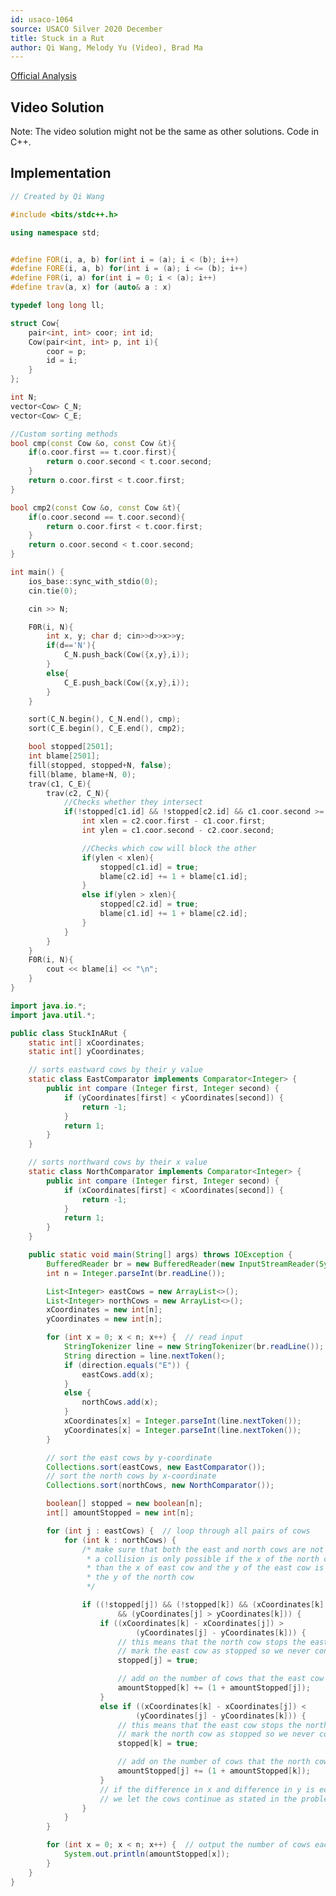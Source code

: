 ```yaml
---
id: usaco-1064
source: USACO Silver 2020 December
title: Stuck in a Rut
author: Qi Wang, Melody Yu (Video), Brad Ma
---
```


[Official Analysis](http://usaco.org/current/data/sol_prob3_silver_dec20.html)

## Video Solution

Note: The video solution might not be the same as other solutions. Code in C++.
<Youtube id="7ZA0MQ9uFr4" />

<LanguageSection>
<CPPSection>

## Implementation

```cpp
// Created by Qi Wang

#include <bits/stdc++.h>

using namespace std;


#define FOR(i, a, b) for(int i = (a); i < (b); i++)
#define FORE(i, a, b) for(int i = (a); i <= (b); i++)
#define F0R(i, a) for(int i = 0; i < (a); i++)
#define trav(a, x) for (auto& a : x)

typedef long long ll;

struct Cow{
	pair<int, int> coor; int id;
	Cow(pair<int, int> p, int i){
		coor = p;
		id = i;
	}
};

int N;
vector<Cow> C_N;
vector<Cow> C_E;

//Custom sorting methods
bool cmp(const Cow &o, const Cow &t){
	if(o.coor.first == t.coor.first){
		return o.coor.second < t.coor.second;
	}
	return o.coor.first < t.coor.first;
}

bool cmp2(const Cow &o, const Cow &t){
	if(o.coor.second == t.coor.second){
		return o.coor.first < t.coor.first;
	}
	return o.coor.second < t.coor.second;
}

int main() {
	ios_base::sync_with_stdio(0);
	cin.tie(0);

	cin >> N;

	F0R(i, N){
		int x, y; char d; cin>>d>>x>>y;
		if(d=='N'){
			C_N.push_back(Cow({x,y},i));
		}
		else{
			C_E.push_back(Cow({x,y},i));
		}
	}

	sort(C_N.begin(), C_N.end(), cmp);
	sort(C_E.begin(), C_E.end(), cmp2);

	bool stopped[2501];
	int blame[2501];
	fill(stopped, stopped+N, false);
	fill(blame, blame+N, 0);
	trav(c1, C_E){
		trav(c2, C_N){
			//Checks whether they intersect
			if(!stopped[c1.id] && !stopped[c2.id] && c1.coor.second >= c2.coor.second && c1.coor.first <= c2.coor.first){
				int xlen = c2.coor.first - c1.coor.first;
				int ylen = c1.coor.second - c2.coor.second;

				//Checks which cow will block the other
				if(ylen < xlen){
					stopped[c1.id] = true;
					blame[c2.id] += 1 + blame[c1.id];
				}
				else if(ylen > xlen){
					stopped[c2.id] = true;
					blame[c1.id] += 1 + blame[c2.id];
				}
			}
		}
	}
	F0R(i, N){
		cout << blame[i] << "\n";
	}
}
```

</CPPSection>
	
<JavaSection>

```java
import java.io.*;
import java.util.*;

public class StuckInARut {
	static int[] xCoordinates;
	static int[] yCoordinates;

	// sorts eastward cows by their y value
	static class EastComparator implements Comparator<Integer> {
		public int compare (Integer first, Integer second) {
			if (yCoordinates[first] < yCoordinates[second]) {
				return -1;
			}
			return 1;
		}
	}

	// sorts northward cows by their x value
	static class NorthComparator implements Comparator<Integer> {
		public int compare (Integer first, Integer second) {
			if (xCoordinates[first] < xCoordinates[second]) {
				return -1;
			}
			return 1;
		}
	}

	public static void main(String[] args) throws IOException {
		BufferedReader br = new BufferedReader(new InputStreamReader(System.in));
		int n = Integer.parseInt(br.readLine());

		List<Integer> eastCows = new ArrayList<>();
		List<Integer> northCows = new ArrayList<>();
		xCoordinates = new int[n];
		yCoordinates = new int[n];

		for (int x = 0; x < n; x++) {  // read input
			StringTokenizer line = new StringTokenizer(br.readLine());
			String direction = line.nextToken();
			if (direction.equals("E")) {
				eastCows.add(x);
			}
			else {
				northCows.add(x);
			}
			xCoordinates[x] = Integer.parseInt(line.nextToken());
			yCoordinates[x] = Integer.parseInt(line.nextToken());
		}

		// sort the east cows by y-coordinate
		Collections.sort(eastCows, new EastComparator());
		// sort the north cows by x-coordinate
		Collections.sort(northCows, new NorthComparator());

		boolean[] stopped = new boolean[n];
		int[] amountStopped = new int[n];

		for (int j : eastCows) {  // loop through all pairs of cows
			for (int k : northCows) {
				/* make sure that both the east and north cows are not stopped
				 * a collision is only possible if the x of the north cow is greater
				 * than the x of east cow and the y of the east cow is greater than
				 * the y of the north cow
				 */

				if ((!stopped[j]) && (!stopped[k]) && (xCoordinates[k] > xCoordinates[j])
						&& (yCoordinates[j] > yCoordinates[k])) {
					if ((xCoordinates[k] - xCoordinates[j]) > 
							(yCoordinates[j] - yCoordinates[k])) {
						// this means that the north cow stops the east cow
						// mark the east cow as stopped so we never consider it again
						stopped[j] = true;

						// add on the number of cows that the east cow stops plus one
						amountStopped[k] += (1 + amountStopped[j]);
					}
					else if ((xCoordinates[k] - xCoordinates[j]) <
							(yCoordinates[j] - yCoordinates[k])) {
						// this means that the east cow stops the north cow
						// mark the north cow as stopped so we never consider it again
						stopped[k] = true;

						// add on the number of cows that the north cow stops plus one
						amountStopped[j] += (1 + amountStopped[k]);
					}
					// if the difference in x and difference in y is equal,
					// we let the cows continue as stated in the problem
				}
			}
		}

		for (int x = 0; x < n; x++) {  // output the number of cows each cow stops
			System.out.println(amountStopped[x]);
		}
	}
}
```
	
</JavaSection>
	
</LanguageSection>
